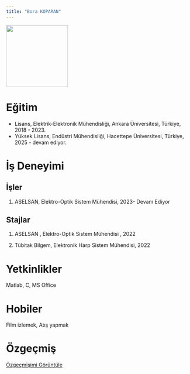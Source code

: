 ```yaml
---
title: "Bora KOPARAN"
---
```


![](/assets/images/bora_foto.jpg){width="169"}

# Eğitim

-   Lisans, Elektrik-Elektronik Mühendisliği, Ankara Üniversitesi, Türkiye, 2018 - 2023.
-   Yüksek Lisans, Endüstri Mühendisliği, Hacettepe Üniversitesi, Türkiye, 2025 - devam ediyor.

# İş Deneyimi

## İşler

1.  ASELSAN, Elektro-Optik Sistem Mühendisi, 2023- Devam Ediyor

## Stajlar

1.  ASELSAN , Elektro-Optik Sistem Mühendisi , 2022

2.  Tübitak Bilgem, Elektronik Harp Sistem Mühendisi, 2022

# Yetkinlikler

Matlab, C, MS Office

# Hobiler

Film izlemek, Atış yapmak

# Özgeçmiş

[Özgeçmişimi Görüntüle](/assets/cv/CV_Bora_Koparan.pdf)
